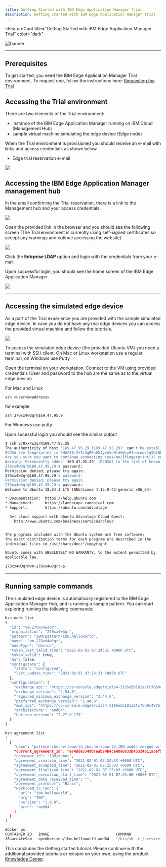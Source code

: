 ```yaml
---
title: Getting Started with IBM Edge Application Manager Trial
description: Getting Started with IBM Edge Application Manager Trial
---
```


<FeatureCard
  title="Getting Started with IBM Edge Application Manager Trial"
  color="dark"
  >

![banner](/images/gettingstarted-banner.png)

</FeatureCard>

***

  ## Prerequisites

  To get started, you need the IBM Edge Application Manager Trial environment. To request one, follow the instructions here: [Requesting the Trial](https://ibm-garage-tsa.github.io/edge-demohub/environment/requesting/)

  ## Accessing the Trial environment

  There are two elements of the Trial environment:

  - instance of the IBM Edge Application Manager running on IBM Cloud (Management Hub)
  - sample virtual machine simulating the edge device (Edge node)

  When the Trial environment is provisioned you should receive an e-mail with links and access credentials as shown below.

  - Edge trial reservation e-mail

  ![](images/2021-02-03-16-37-58.png)

## Accessing the IBM Edge Application Manager management hub

  In the email confirming the Trial reservation, there is a link to the Management hub and your access credentials.

  ![](images/2021-02-03-16-22-44.png)

  Open the provided link in the browser and you should see the following screen (The Trial envionment is currently using self-signed certificates so accept any warnings and cotinue accessing the website)

  ![](images/2020-12-02-14-21-51.png)

  Click the **Entrprise LDAP** option and login with the credentials from your e-mail.

  Upon successful login, you should see the home screen of the IBM Edge Application Manager

  ![](images/2021-02-02-13-01-15.png)

***

## Accessing the simulated edge device

  As a part of the Trial experience you are provided with the sample simulated edge device. In case you do not have any real edge devices you can access the provided virtual machine and follow the tutorials.

  ![](images/2021-02-03-16-20-30.png)

  To access the simulated edge device (the provided Ubuntu VM) you need a terminal with SSH client. On Mac or Linux workstation use a regular terminal, on Windows use Putty

  Open the terminal on your workstation. Connect to the VM using provided credentials (User and password to the hub are the same as to the virtual edge device)

  For Mac and Linux
  ```
  ssh <user>@<address> 
  ```

  for example:
  ```
  ssh 270xx4w3qr@169.47.95.9
  ```

  For Windows use putty

  Upon sucessful login you should see the similar output

  ```sh
  $ ssh 270xx4w3qr@169.47.95.29
  The authenticity of host '169.47.95.29 (169.47.95.29)' can't be established.
  ECDSA key fingerprint is SHA256:Z+ILGgBEa0XJyvoVeNfdUWzyH1nocowc1q5NzNPK+kY.
  Are you sure you want to continue connecting (yes/no/[fingerprint])? yes
  Warning: Permanently added '169.47.95.29' (ECDSA) to the list of known hosts.
  270xx4w3qr@169.47.95.29's password: 
  Permission denied, please try again.
  270xx4w3qr@169.47.95.29's password: 
  Permission denied, please try again.
  270xx4w3qr@169.47.95.29's password: 
  Welcome to Ubuntu 18.04.1 LTS (GNU/Linux 4.15.0-42-generic x86_64)

  * Documentation:  https://help.ubuntu.com
  * Management:     https://landscape.canonical.com
  * Support:        https://ubuntu.com/advantage

    Get cloud support with Ubuntu Advantage Cloud Guest:
      http://www.ubuntu.com/business/services/cloud


  The programs included with the Ubuntu system are free software;
  the exact distribution terms for each program are described in the
  individual files in /usr/share/doc/*/copyright.

  Ubuntu comes with ABSOLUTELY NO WARRANTY, to the extent permitted by
  applicable law.

  270xx4w3qr@vm-270xx4w3qr:~$
  ```

***

## Running sample commands

The simulated edge device is automatically registered to the IBM Edge Application Manager Hub, and is running a sample pattern. You can start exploring running the following commands:

  ```sh
  hzn node list
  {
    "id": "vm-270xx4w3qr",
    "organization": "270xx4w3qr",
    "pattern": "IBM/pattern-ibm.helloworld",
    "name": "vm-270xx4w3qr",
    "nodeType": "device",
    "token_last_valid_time": "2021-02-01 07:24:31 +0000 UTC",
    "token_valid": true,
    "ha": false,
    "configstate": {
      "state": "configured",
      "last_update_time": "2021-02-01 07:24:31 +0000 UTC"
    },
    "configuration": {
      "exchange_api": "https://cp-console.edgetrials4-3195e5b101a2fc76b9c4875fb79cfa25-0000.us-south.containers.appdomain.cloud/edge-exchange/v1/",
      "exchange_version": "2.54.0",
      "required_minimum_exchange_version": "2.44.0",
      "preferred_exchange_version": "2.44.0",
      "mms_api": "https://cp-console.edgetrials4-3195e5b101a2fc76b9c4875fb79cfa25-0000.us-south.containers.appdomain.cloud/edge-css",
      "architecture": "amd64",
      "horizon_version": "2.27.0-173"
    }
  }

  hzn agreement list
  [
    {
      "name": "pattern-ibm.helloworld_ibm.helloworld_IBM_amd64 merged with pattern-ibm.helloworld_ibm.helloworld_IBM_amd64",
      "current_agreement_id": "e74dde5349b7eab24b4ca48e6933b45324011a3ef98f6683a183aa1d1195b3a9",
      "consumer_id": "IBM/agbot",
      "agreement_creation_time": "2021-02-01 07:24:53 +0000 UTC",
      "agreement_accepted_time": "2021-02-01 07:25:03 +0000 UTC",
      "agreement_finalized_time": "2021-02-01 07:25:03 +0000 UTC",
      "agreement_execution_start_time": "2021-02-01 07:25:06 +0000 UTC",
      "agreement_data_received_time": "",
      "agreement_protocol": "Basic",
      "workload_to_run": {
        "url": "ibm.helloworld",
        "org": "IBM",
        "version": "1.0.0",
        "arch": "amd64"
      }
    }
  ]

  docker ps
  CONTAINER ID   IMAGE                              COMMAND                  CREATED         STATUS         PORTS     NAMES
  26aace4fe9ab   openhorizon/ibm.helloworld_amd64   "/bin/sh -c /service…"   9 minutes ago   Up 9 minutes             e74dde5349b7eab24b4ca48e6933b45324011a3ef98f6683a183aa1d1195b3a9-ibm.helloworld
  ```

This concludes the Getting started tutorial. Please continue with the additional provided tutorials or exlopre on your own, using the product [Knowledge Center](https://www.ibm.com/support/knowledgecenter/pl/SSFKVV_4.2/developing/developing.html).
